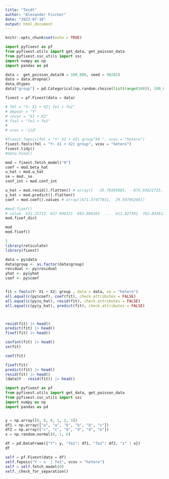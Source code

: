 ```yaml
---
title: "Tesdt"
author: "Alexander Fischer"
date: "2023-07-18"
output: html_document
---
```


```r
knitr::opts_chunk$set(echo = TRUE)
```


```python

import pyfixest as pf
from pyfixest.utils import get_data, get_poisson_data
from pyfixest.ssc_utils import ssc
import numpy as np
import pandas as pd

data =  get_poisson_data(N = 100_000, seed = 98282)
data = data.dropna()
data.dtypes
data["group"] = pd.Categorical(np.random.choice(list(range(100)), 100_000, True))

fixest = pf.Fixest(data = data)

# fml = "Y~ X1 + X2| fe1 + fe2"
# depvar = "Y"
# covar = "X1 + X2"
# fval = "fe1 + fe2"
# 
# vcov = 'iid'

#fixest.fepois(fml = "Y~ X1 + X2| group^X4 ", vcov = "hetero")
fixest.feols(fml = "Y~ X1 + X2| group", vcov = "hetero")
fixest.tidy()
#data.head()

mod = fixest.fetch_model("0")
coef = mod.beta_hat
u_hat = mod.u_hat
se = mod._se
conf_int = mod.conf_int

u_hat = mod.resid().flatten() # array([  -35.79395865,  -975.93621725, -1319.89258669, 
y_hat = mod.predict().flatten() 
coef = mod.coef().values # array([671.37477031,  29.59796266])

#mod.fixef()
# value  631.25713  827.996321  693.886165  ...  611.827561  762.843813  558.500829
mod.fixef_dict

mod
mod.fixef()


```

```r
1
library(reticulate)
library(fixest)

data = py$data
data$group <- as.factor(data$group)
residual <- py$residual
yhat <- py$yhat
coef <- py$coef


fit = feols(Y~ X1 + X2| group , data = data, se = "hetero")
all.equal(c(py$coef), coef(fit), check.attributes = FALSE)
all.equal(c(py$u_hat), resid(fit), check.attributes = FALSE)
all.equal(c(py$y_hat), predict(fit), check.attributes = FALSE)



resid(fit) |> head()
predict(fit) |> head()
fixef(fit) |> head()

confint(fit) |> head()
se(fit)

coef(fit)

fixef(fit) 
predict(fit) |> head()
resid(fit) |> head()
(data$Y - resid(fit)) |> head()

```




```python
import pyfixest as pf
from pyfixest.utils import get_data, get_poisson_data
from pyfixest.ssc_utils import ssc
import numpy as np
import pandas as pd


y = np.array([0, 0, 0, 1, 2, 3])
df1 = np.array(["a", "a", "b", "b", "b", "c"])
df2 = np.array(["c", "c", "d", "d", "d", "e"])
x = np.random.normal(0, 1, 6)

df = pd.DataFrame({"Y": y, "fe1": df1, "fe2": df2, "x" : x})
df

self = pf.Fixest(data = df)
self.fepois("Y ~ x  | fe1", vcov = "hetero")
self = self.fetch_model(0)
self._check_for_separation()


```


